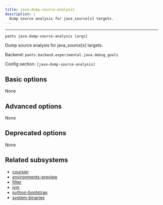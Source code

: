 ```yaml
---
title: java-dump-source-analysis
description: |
  Dump source analysis for java_source[s] targets.
---
```



---

```
pants java-dump-source-analysis [args]
```

Dump source analysis for java_source[s] targets.

Backend: <span className="color--primary">`pants.backend.experimental.java.debug_goals`</span>

Config section: <span className="color--primary">`[java-dump-source-analysis]`</span>

<span className={styles.options}>

## Basic options

None

## Advanced options

None

## Deprecated options

None

## Related subsystems

- [coursier](../subsystems/coursier.mdx)
- [environments-preview](../subsystems/environments-preview.mdx)
- [filter](../subsystems/filter.mdx)
- [jvm](../subsystems/jvm.mdx)
- [python-bootstrap](../subsystems/python-bootstrap.mdx)
- [system-binaries](../subsystems/system-binaries.mdx)

</span>
